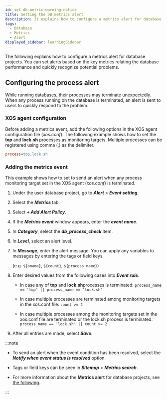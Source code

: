 ```yaml
---
id: set-db-metric-warning-notice
title: Setting the DB metrics alert
description: It explains how to configure a metrics alert for database products.
tags:
  - Database
  - Metrics
  - Alert
displayed_sidebar: learningSidebar
---
```


The following explains how to configure a metrics alert for database projects. You can set alerts based on the key metrics relating the database performance and quickly recognize potential problems.

## Configuring the process alert

While running databases, their processes may terminate unexpectedly. When any process running on the database is terminated, an alert is sent to users to quickly respond to the problem. 

### XOS agent configuration

Before adding a metrics event, add the following options in the XOS agent configuration file (_xos.conf_). The following example shows how to set the **top** and **lock.sh** processes as monitoring targets. Multiple processes can be registered using comma (,) as the delimiter.

```ini title='xos.conf'
process=top,lock.sh
```

### Adding the metrics event

This example shows how to set to send an alert when any process monitoring target set in the XOS agent (_xos.conf_) is terminated.

1. Under the user database project, go to **_Alert_** > **_Event setting_**.

2. Select the **_Metrics_** tab.

3. Select **_+ Add Alert Policy_**.

4. If the **_Metrics event_** window appears, enter the **_event name_**.

5. In **_Category_**, select the **_db_process_check_** item.

   <ImgLang img='best-p/db-add-metrics-event-category-process.png' />

6. In **_Level_**, select an alert level.

7. In **_Message_**, enter the alert message. You can apply any variables to messages by entering the tags or field keys. 

   (e.g. `${oname}`, `${count}`, `${process_name}`)

8. Enter desired values from the following cases into **_Event rule_**.

   - In case any of **top** and **lock.sh**processes is terminated: `process_name == 'top' || process_name == 'lock.sh'`

     <ImgLang img='best-p/db-add-metrics-event-category-process-sample-00.png' />

   - In case multiple processes are terminated among monitoring targets in the xos.conf file: `count >= 2`

     <ImgLang img='best-p/db-add-metrics-event-category-process-sample-01.png' />

   - In case multiple processes among the monitoring targets set in the xos.conf file are terminated or the lock.sh process is terminated: `process_name == 'lock.sh' || count >= 2`

     <ImgLang img='best-p/db-add-metrics-event-category-process-sample-02.png' />

9. After all entries are made, select **_Save_**.

:::note

- To send an alert when the event condition has been resolved, select the **_Notify when event status is resolved_** option.

- Tags or field keys can be seen in **_Sitemap_** > **_Metrics search_**.

- For more information about the **Metrics alert** for database projects, see [the following](../postgresql/metric-warning-notice).

:::
